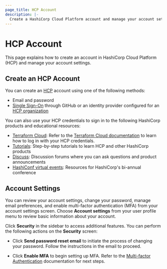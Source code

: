 ```yaml
---
page_title: HCP Account
description: |-
  Create a HashiCorp Cloud Platform account and manage your account settings.
---
```


# HCP Account

This page explains how to create an account in HashiCorp Cloud Platform (HCP) and manage your account settings.

## Create an HCP Account

You can create an [HCP](/hcp) account using one of the following methods:

- Email and password
- [Single Sign-On](/hcp/docs/hcp/admin/iam/sso) through GitHub or an identity provider configured for an [HCP organization](/hcp/docs/hcp/admin/orgs)

You can also use your HCP credentials to sign in to the following HashiCorp products and educational resources:

- [Terraform Cloud](https://cloud.hashicorp.com/products/terraform): Refer to the [Terraform Cloud documentation](/terraform/cloud-docs/users-teams-organizations/users#log-in-with-your-hcp-account) to learn how to log in with your HCP credentials.
- [Tutorials](/hcp/tutorials): Step-by-step tutorials to learn HCP and other HashiCorp products
- [Discuss](https://discuss.hashicorp.com): Discussion forums where you can ask questions and product announcements
- [HashiConf virtual events](https://hashiconf.com): Resources for HashiCorp's bi-annual conference

## Account Settings

You can review your account settings, change your password, manage email preferences, and enable multi-factor authentication (MFA) from your account settings screen.
Choose **Account settings** from your user profile menu to review basic information about your account.

Click **Security** in the sidebar to access additional features. You can perform the following actions on the **Security** screen:

- Click **Send password reset email** to initiate the process of changing your password. Follow the instructions in the email to proceed.

- Click **Enable MFA** to begin setting up MFA. Refer to the [Multi-factor Authentication](/hcp/docs/hcp/security/mfa) documentation for next steps.
